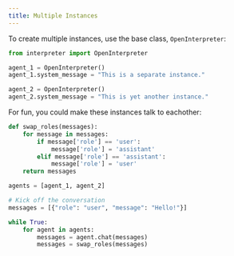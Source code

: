 ---
title: Multiple Instances
---

To create multiple instances, use the base class, `OpenInterpreter`:

```python
from interpreter import OpenInterpreter

agent_1 = OpenInterpreter()
agent_1.system_message = "This is a separate instance."

agent_2 = OpenInterpreter()
agent_2.system_message = "This is yet another instance."
```

For fun, you could make these instances talk to eachother:

```python
def swap_roles(messages):
    for message in messages:
        if message['role'] == 'user':
            message['role'] = 'assistant'
        elif message['role'] == 'assistant':
            message['role'] = 'user'
    return messages

agents = [agent_1, agent_2]

# Kick off the conversation
messages = [{"role": "user", "message": "Hello!"}]

while True:
    for agent in agents:
        messages = agent.chat(messages)
        messages = swap_roles(messages)
```
